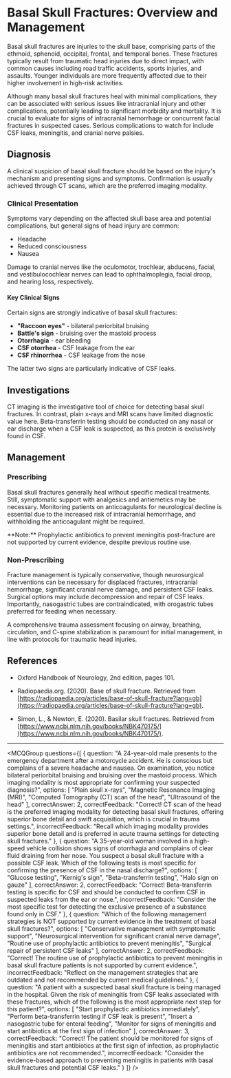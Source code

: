 
# Basal Skull Fractures: Overview and Management

Basal skull fractures are injuries to the skull base, comprising parts of the ethmoid, sphenoid, occipital, frontal, and temporal bones. These fractures typically result from traumatic head injuries due to direct impact, with common causes including road traffic accidents, sports injuries, and assaults. Younger individuals are more frequently affected due to their higher involvement in high-risk activities.

Although many basal skull fractures heal with minimal complications, they can be associated with serious issues like intracranial injury and other complications, potentially leading to significant morbidity and mortality. It is crucial to evaluate for signs of intracranial hemorrhage or concurrent facial fractures in suspected cases. Serious complications to watch for include CSF leaks, meningitis, and cranial nerve palsies.

## Diagnosis

A clinical suspicion of basal skull fracture should be based on the injury's mechanism and presenting signs and symptoms. Confirmation is usually achieved through CT scans, which are the preferred imaging modality.

### Clinical Presentation

Symptoms vary depending on the affected skull base area and potential complications, but general signs of head injury are common:

- Headache
- Reduced consciousness
- Nausea

Damage to cranial nerves like the oculomotor, trochlear, abducens, facial, and vestibulocochlear nerves can lead to ophthalmoplegia, facial droop, and hearing loss, respectively.

#### Key Clinical Signs

Certain signs are strongly indicative of basal skull fractures:

- **"Raccoon eyes"** - bilateral periorbital bruising
- **Battle's sign** - bruising over the mastoid process
- **Otorrhagia** - ear bleeding
- **CSF otorrhea** - CSF leakage from the ear
- **CSF rhinorrhea** - CSF leakage from the nose

The latter two signs are particularly indicative of CSF leaks.

## Investigations

CT imaging is the investigative tool of choice for detecting basal skull fractures. In contrast, plain x-rays and MRI scans have limited diagnostic value here. Beta-transferrin testing should be conducted on any nasal or ear discharge when a CSF leak is suspected, as this protein is exclusively found in CSF.

## Management

### Prescribing

Basal skull fractures generally heal without specific medical treatments. Still, symptomatic support with analgesics and antiemetics may be necessary. Monitoring patients on anticoagulants for neurological decline is essential due to the increased risk of intracranial hemorrhage, and withholding the anticoagulant might be required.

<Callout emoji="ℹ️">
**Note:** Prophylactic antibiotics to prevent meningitis post-fracture are not supported by current evidence, despite previous routine use.
</Callout>

### Non-Prescribing

Fracture management is typically conservative, though neurosurgical interventions can be necessary for displaced fractures, intracranial hemorrhage, significant cranial nerve damage, and persistent CSF leaks. Surgical options may include decompression and repair of CSF leaks. Importantly, nasogastric tubes are contraindicated, with orogastric tubes preferred for feeding when necessary.

A comprehensive trauma assessment focusing on airway, breathing, circulation, and C-spine stabilization is paramount for initial management, in line with protocols for traumatic head injuries.

## References

- Oxford Handbook of Neurology, 2nd edition, pages 101.

- Radiopaedia.org. (2020). Base of skull fracture. Retrieved from [https://radiopaedia.org/articles/base-of-skull-fracture?lang=gb](https://radiopaedia.org/articles/base-of-skull-fracture?lang=gb).

- Simon, L., & Newton, E. (2020). Basilar skull fractures. Retrieved from [https://www.ncbi.nlm.nih.gov/books/NBK470175/](https://www.ncbi.nlm.nih.gov/books/NBK470175/).

---

<MCQGroup questions={[
  {
    question: "A 24-year-old male presents to the emergency department after a motorcycle accident. He is conscious but complains of a severe headache and nausea. On examination, you notice bilateral periorbital bruising and bruising over the mastoid process. Which imaging modality is most appropriate for confirming your suspected diagnosis?",
    options: [
      "Plain skull x-rays",
      "Magnetic Resonance Imaging (MRI)",
      "Computed Tomography (CT) scan of the head",
      "Ultrasound of the head"
    ],
    correctAnswer: 2,
    correctFeedback: "Correct! CT scan of the head is the preferred imaging modality for detecting basal skull fractures, offering superior bone detail and swift acquisition, which is crucial in trauma settings.",
    incorrectFeedback: "Recall which imaging modality provides superior bone detail and is preferred in acute trauma settings for detecting skull fractures."
  },
  {
    question: "A 35-year-old woman involved in a high-speed vehicle collision shows signs of otorrhagia and complains of clear fluid draining from her nose. You suspect a basal skull fracture with a possible CSF leak. Which of the following tests is most specific for confirming the presence of CSF in the nasal discharge?",
    options: [
      "Glucose testing",
      "Kernig's sign",
      "Beta-transferrin testing",
      "Halo sign on gauze"
    ],
    correctAnswer: 2,
    correctFeedback: "Correct! Beta-transferrin testing is specific for CSF and should be conducted to confirm CSF in suspected leaks from the ear or nose.",
    incorrectFeedback: "Consider the most specific test for detecting the exclusive presence of a substance found only in CSF."
  },
  {
    question: "Which of the following management strategies is NOT supported by current evidence in the treatment of basal skull fractures?",
    options: [
      "Conservative management with symptomatic support",
      "Neurosurgical intervention for significant cranial nerve damage",
      "Routine use of prophylactic antibiotics to prevent meningitis",
      "Surgical repair of persistent CSF leaks"
    ],
    correctAnswer: 2,
    correctFeedback: "Correct! The routine use of prophylactic antibiotics to prevent meningitis in basal skull fracture patients is not supported by current evidence.",
    incorrectFeedback: "Reflect on the management strategies that are outdated and not recommended by current medical guidelines."
  },
  {
    question: "A patient with a suspected basal skull fracture is being managed in the hospital. Given the risk of meningitis from CSF leaks associated with these fractures, which of the following is the most appropriate next step for this patient?",
    options: [
      "Start prophylactic antibiotics immediately",
      "Perform beta-transferrin testing if CSF leak is present",
      "Insert a nasogastric tube for enteral feeding",
      "Monitor for signs of meningitis and start antibiotics at the first sign of infection"
    ],
    correctAnswer: 3,
    correctFeedback: "Correct! The patient should be monitored for signs of meningitis and start antibiotics at the first sign of infection, as prophylactic antibiotics are not recommended.",
    incorrectFeedback: "Consider the evidence-based approach to preventing meningitis in patients with basal skull fractures and potential CSF leaks."
  }
]} />